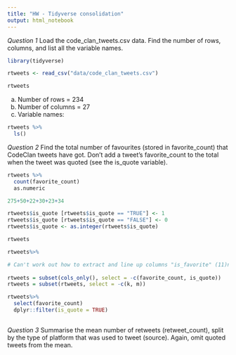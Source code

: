 ```yaml
---
title: "HW - Tidyverse consolidation"
output: html_notebook
---
```


*Question 1*
Load the code_clan_tweets.csv data. Find the number of rows, columns, and list all the variable names.

```r
library(tidyverse)

rtweets <- read_csv("data/code_clan_tweets.csv")

rtweets
```
a) Number of rows = 234
b) Number of columns = 27
c) Variable names:
```r
rtweets %>%
  ls()
```

*Question 2*
Find the total number of favourites (stored in favorite_count) that CodeClan tweets have got. Don’t add a tweet’s favorite_count to the total when the tweet was quoted (see the is_quote variable).
```r
rtweets %>%
  count(favorite_count)
  as.numeric
```
```r
275+50+22+30+23+34
```

```r
  
rtweets$is_quote [rtweets$is_quote == "TRUE"] <- 1
rtweets$is_quote [rtweets$is_quote == "FALSE"] <- 0
rtweets$is_quote <- as.integer(rtweets$is_quote)

rtweets
```
```r
rtweets%>%

# Can't work out how to extract and line up columns "is_favorite" (11)n  & is_quote (13), then multiply values, but this is what I've been trying to do
  
rtweets = subset(cols_only(), select = -c(favorite_count, is_quote))
rtweets = subset(rtweets, select = -c(k, m))
```

```r
rtweets%>%
  select(favorite_count)
  dplyr::filter(is_quote = TRUE)
  
```


*Question 3*
Summarise the mean number of retweets (retweet_count), split by the type of platform that was used to tweet (source). Again, omit quoted tweets from the mean.



